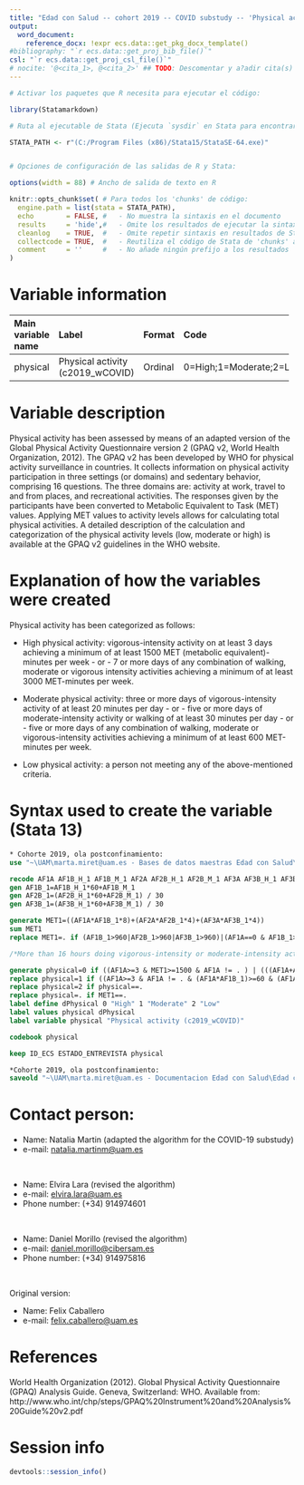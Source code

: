 ```yaml
---
title: "Edad con Salud -- cohort 2019 -- COVID substudy -- 'Physical activity'"
output:
  word_document:
    reference_docx: !expr ecs.data::get_pkg_docx_template()
#bibliography: "`r ecs.data::get_proj_bib_file()`"
csl: "`r ecs.data::get_proj_csl_file()`"
# nocite: '@<cita_1>, @<cita_2>' ## TODO: Descomentar y a?adir cita(s) o borrar campo
---
```


```r
# Activar los paquetes que R necesita para ejecutar el código:

library(Statamarkdown)

# Ruta al ejecutable de Stata (Ejecuta `sysdir` en Stata para encontrar la ruta)

STATA_PATH <- r"(C:/Program Files (x86)/Stata15/StataSE-64.exe)"


# Opciones de configuración de las salidas de R y Stata:

options(width = 88) # Ancho de salida de texto en R

knitr::opts_chunk$set( # Para todos los 'chunks' de código:
  engine.path = list(stata = STATA_PATH),
  echo        = FALSE, #   - No muestra la sintaxis en el documento
  results     = 'hide',#   - Omite los resultados de ejecutar la sintaxis
  cleanlog    = TRUE,  #   - Omite repetir sintaxis en resultados de Stata
  collectcode = TRUE,  #   - Reutiliza el código de Stata de 'chunks' anteriores
  comment     = ''     #   - No añade ningún prefijo a los resultados
)
```
  
# Variable information

+------------------------+------------------------------------------------------+------------+---------------------------------+
| **Main variable name** | **Label**                                            | **Format** | **Code**                        |
+:=======================+:=====================================================+:===========+:================================+
| physical               | Physical activity (c2019_wCOVID)                     | Ordinal    | 0=High;1=Moderate;2=Low         |
+------------------------+------------------------------------------------------+------------+---------------------------------+

# Variable description
  
Physical activity has been assessed by means of an adapted version of the Global Physical Activity Questionnaire version 2 (GPAQ v2, World Health Organization, 2012). The GPAQ v2 has been developed by WHO for physical activity surveillance in countries. It collects information on physical activity participation in three settings (or domains) and sedentary behavior, comprising 16 questions. The three domains are: activity at work, travel to and from places, and recreational activities. The responses given by the participants have been converted to Metabolic Equivalent to Task (MET) values. Applying MET values to activity levels allows for calculating total physical activities. A detailed description of the calculation and categorization of the physical activity levels (low, moderate or high) is available at the GPAQ v2 guidelines in the WHO website. 

# Explanation of how the variables were created

Physical activity has been categorized as follows:

*	High physical activity: vigorous-intensity activity on at least 3 days achieving a minimum of at least 1500 MET (metabolic equivalent)-minutes per week - or - 7 or more days of any combination of walking, moderate or vigorous intensity activities achieving a minimum of at least 3000 MET-minutes per week.

*	Moderate physical activity: three or more days of vigorous-intensity activity of at least 20 minutes per day - or - five or more days of moderate-intensity activity or walking of at least 30 minutes per day - or - five or more days of any combination of walking, moderate or vigorous-intensity activities achieving a minimum of at least 600 MET-minutes per week.

*	Low physical activity: a person not meeting any of the above-mentioned criteria.

# Syntax used to create the variable (Stata 13)


```stata

* Cohorte 2019, ola postconfinamiento:
use "~\UAM\marta.miret@uam.es - Bases de datos maestras Edad con Salud\Subestudio_COVID\Edad_con_salud_Fichero_Completo.dta"

```

```stata

recode AF1A AF1B_H_1 AF1B_M_1 AF2A AF2B_H_1 AF2B_M_1 AF3A AF3B_H_1 AF3B_M_1 (. 99 =0) if ESTADO_ENTREVISTA == 1   
gen AF1B_1=AF1B_H_1*60+AF1B_M_1
gen AF2B_1=(AF2B_H_1*60+AF2B_M_1) / 30
gen AF3B_1=(AF3B_H_1*60+AF3B_M_1) / 30 

generate MET1=((AF1A*AF1B_1*8)+(AF2A*AF2B_1*4)+(AF3A*AF3B_1*4))
sum MET1
replace MET1=. if (AF1B_1>960|AF2B_1>960|AF3B_1>960)|(AF1A==0 & AF1B_1>0)| (AF2A==0 & AF2B_1>0)|(AF3A==0 & AF3B_1>0)

/*More than 16 hours doing vigorous-intensity or moderate-intensity activities, is considered to be a missing value. The previous command aims to correct possible mistakes in the database*/

generate physical=0 if ((AF1A>=3 & MET1>=1500 & AF1A != . ) | (((AF1A+AF2A+AF3A)>=7) & ((AF1A+AF2A+AF3A) != .) & (MET1>=3000) & MET1 != .))
replace physical=1 if ((AF1A>=3 & AF1A != . & (AF1A*AF1B_1)>=60 & (AF1A*AF1B_1) != .)  | ((AF2A+AF3A)>=5 & (AF2A+AF3A) != . & ((AF2A*AF2B_1)+(AF3A*AF3B_1))>=150 & ((AF2A*AF2B_1)+(AF3A*AF3B_1)) != .) | ((AF1A+AF2A+AF3A)>=5 & (AF1A+AF2A+AF3A) != . & (MET1>=600))) & (physical!=0) 
replace physical=2 if physical==.
replace physical=. if MET1==. 
label define dPhysical 0 "High" 1 "Moderate" 2 "Low"
label values physical dPhysical
label variable physical "Physical activity (c2019_wCOVID)"

```

```stata

codebook physical 

```

```stata
keep ID_ECS ESTADO_ENTREVISTA physical 

*Cohorte 2019, ola postconfinamiento:
saveold "~\UAM\marta.miret@uam.es - Documentacion Edad con Salud\Edad con salud - Subestudio COVID\Outcomes\Outcome datasets\Outcome_physical_activity.dta", replace version(13)

```

# Contact person:

- Name: Natalia Martin (adapted the algorithm for the COVID-19 substudy)
- e-mail: [natalia.martinm@uam.es](mailto:natalia.martinm@uam.es){.email}

<br>

- Name: Elvira Lara (revised the algorithm)
- e-mail: [elvira.lara\@uam.es](mailto:elvira.lara@uam.es){.email}
- Phone number: (+34) 914974601

<br>

- Name: Daniel Morillo (revised the algorithm)
- e-mail: [daniel.morillo@cibersam.es](mailto:daniel.morillo@cibersam.es){.email}
- Phone number: (+34) 914975816

<br>

Original version:

- Name: Felix Caballero 
- e-mail: [felix.caballero@uam.es](mailto:felix.caballero@uam.es){.email}

# References

:::{#refs}
World Health Organization (2012). Global Physical Activity Questionnaire (GPAQ) Analysis Guide. Geneva, Switzerland: WHO. Available from: 
http://www.who.int/chp/steps/GPAQ%20Instrument%20and%20Analysis%20Guide%20v2.pdf
:::
# Session info

```r
devtools::session_info()
```
